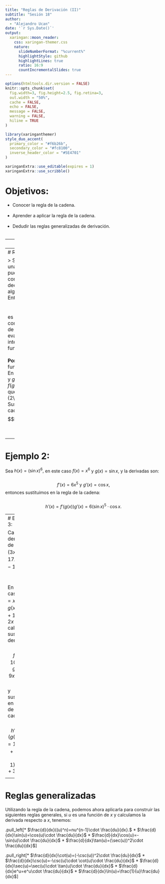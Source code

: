 ---
title: "Reglas de Derivación (II)"
subtitle: "Sesión 18"  
author: 
  - "Alejandro Ucan"
date: '`r Sys.Date()`'
output:
  xaringan::moon_reader:
    css: xaringan-themer.css
    nature:
      slideNumberFormat: "%current%"
      highlightStyle: github
      highlightLines: true
      ratio: 16:9
      countIncrementalSlides: true
---

```{r setup, include=FALSE}
options(htmltools.dir.version = FALSE)
knitr::opts_chunk$set(
  fig.width=3, fig.height=2.5, fig.retina=3,
  out.width = "50%",
  cache = FALSE,
  echo = FALSE,
  message = FALSE, 
  warning = FALSE,
  hiline = TRUE
)
```

```{r xaringan-themer, include=FALSE, warning=FALSE}
library(xaringanthemer)
style_duo_accent(
  primary_color = "#f6b26b",
  secondary_color = "#fc8100",
  inverse_header_color = "#5E4701"
)
```

```{r xaringan-editable, echo=FALSE}
xaringanExtra::use_editable(expires = 1)
xaringanExtra::use_scribble()
```
# Objetivos:

 * Conocer la regla de la cadena. <br/><br/>
 * Aprender a aplicar la regla de la cadena. <br/><br/>
 * Dedudir las reglas generalizadas de derivación. <br/><br/>

---
# Recapitulación:

Derive la función $$f(x)=x^2\cos x-2x\sin x-2\cos x.$$

---
# Regla de la Cadena.

> Supongamos que tenemos una función $h(x)$ que se puede escribir como una composición de funciones, es decir, $h(x)=f(g(x))$ para algunas funciones $f$ y $g.$ Entonces se cumple que:

$$h'(x)=f'(g(x))\cdot g'(x),$$ es decir, la derivada de una composición es la derivada de la función exterior evaluada en la función interior por la derivada de la función interior. 
<br/><br/>
__Por ejemplo:__ Deriva la función $h(x)=\sqrt{\sin x}.$ En este caso, $f(x)=\sqrt{x}$ y $g(x)=\sin x,$ y notemos que $f(g(x))=h(x).$ Recordemos que $f'(x)=\frac{1}{2\sqrt{x}}$ y $g'(x)=\cos x.$ <br/>
Sustituyendo en la regla de la cadena tenemos: $$h'(x)=f'(g(x))g'(x)=\frac{1}{2\sqrt{\color{red}{\sin x}}}\cdot \cos x.$$

---
# Ejemplo 2:

Sea $h(x)=(\sin x)^6,$ en este caso $f(x)=x^6$ y $g(x)=\sin x,$ y la derivadas son:<br/><br/> $$f'(x)=6x^5\mbox{ y }g'(x)=\cos x,$$ entonces sustituimos en la regla de la cadena:
<br/><br/>
$$h'(x)=f'(g(x))g'(x)=6(\sin x)^5\cdot \cos x.$$

---
# Ejemplo 3:

Calcule la derivada de $h(x)=(3x^3+17x^2+2x-1)^{100}.$ 

<br/><br/>
En este caso $f(x)=x^{100}$ y $g(x)=3x^3+17x^2+2x-1,$ y calculamos sus derivadas:
<br/><br/>
$$f'(x)=100x^{99}\mbox{ y }g'(x)=9x^2+34x+2,$$ y sustituimos en la regla de la cadena:
<br/><br/>
$$h'(x)=f'(g(x))g'(x)=100(3x^3+17x^2+2x-1)^{99}(9x^2+34x+2).$$

---
# Reglas generalizadas

Utilizando la regla de la cadena, podemos ahora aplicarla para construir las siguientes reglas generales, si $u$ es una función de $x$ y calculamos la derivada respecto a $x,$ tenemos:

.pull_left[* $\frac{d}{dx}((u)^n)=nu^{n-1}\cdot \frac{du}{dx}.$
* $\frac{d}{dx}\sin(u)=\cos(u)\cdot \frac{du}{dx}$
* $\frac{d}{dx}\cos(u)=-\sin(u)\cdot \frac{du}{dx}$
* $\frac{d}{dx}\tan(u)=(\sec(u))^2\cdot \frac{du}{dx}$]

.pull_right[* $\frac{d}{dx}\cot(u)=(-\csc(u))^2\cdot \frac{du}{dx}$
* $\frac{d}{dx}\csc(u)=-\csc(u)\cdot \cot(u)\cdot \frac{du}{dx}$
* $\frac{d}{dx}\sec(u)=\sec(u)\cdot \tan(u)\cdot \frac{du}{dx}$
* $\frac{d}{dx}e^u=e^u\cdot \frac{du}{dx}$
* $\frac{d}{dx}\ln(u)=\frac{1}{u}\frac{du}{dx}$]